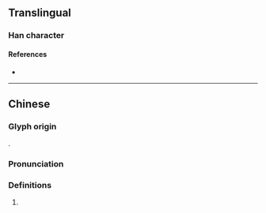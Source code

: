 {{character info}}
==Translingual==

===Han character===
{{Han char|rn=85|rad=水|as=09|sn=12|four=31110|canj=ELIM|ids=⿰氵虹}}

====References====
* {{Han ref|kx=0635.060|dkj=17785|dj=1042.040|hdz=31677.050|uh=6E31|ud=28209|bh=DA43|bd=55875}}

----

==Chinese==
{{zh-forms}}

===Glyph origin===
{{Han etym}}
{{Han compound|水|虹|alt1=氵|t1=water|c1=s|c2=p|ls=psc}}.

===Pronunciation===
{{zh-pron
|m=hóng
|c=hung4
|mc=y
|oc=y
|ma=
|cat=a,n
}}

===Definitions===
{{zh-hanzi}}

# {{zh-only|潰渱|[[gushing]] of [[hot]] [[water]]}}